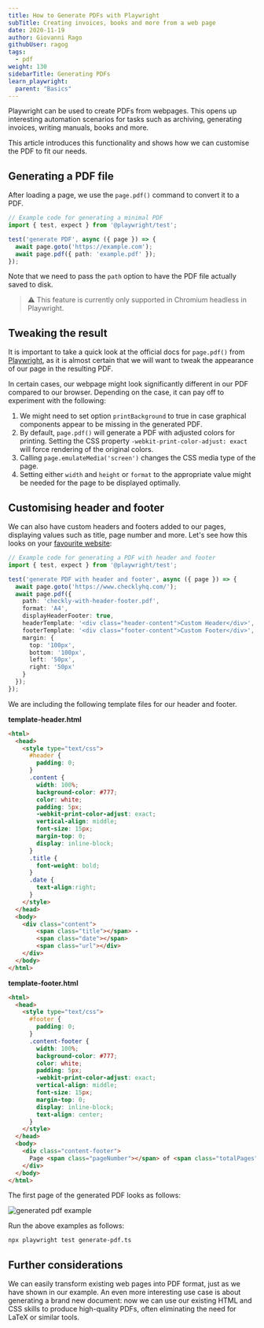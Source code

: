 ```yaml
---
title: How to Generate PDFs with Playwright
subTitle: Creating invoices, books and more from a web page
date: 2020-11-19
author: Giovanni Rago
githubUser: ragog
tags:
  - pdf
weight: 130
sidebarTitle: Generating PDFs
learn_playwright:
  parent: "Basics"
---
```


Playwright can be used to create PDFs from webpages. This opens up interesting automation scenarios for tasks such as archiving, generating invoices, writing manuals, books and more.

This article introduces this functionality and shows how we can customise the PDF to fit our needs.



## Generating a PDF file

After loading a page, we use the `page.pdf()` command to convert it to a PDF.


```ts title="pdf-minimal.spec.ts"
// Example code for generating a minimal PDF
import { test, expect } from '@playwright/test';

test('generate PDF', async ({ page }) => {
  await page.goto('https://example.com');
  await page.pdf({ path: 'example.pdf' });
});
```

Note that we need to pass the `path` option to have the PDF file actually saved to disk.

> ⚠️  This feature is currently only supported in Chromium headless in Playwright.

## Tweaking the result

It is important to take a quick look at the official docs for `page.pdf()` from [Playwright](https://playwright.dev/docs/api/class-page#page-pdf), as it is almost certain that we will want to tweak the appearance of our page in the resulting PDF.

In certain cases, our webpage might look significantly different in our PDF compared to our browser. Depending on the case, it can pay off to experiment with the following:

1. We might need to set option `printBackground` to true in case graphical components appear to be missing in the generated PDF.
2. By default, `page.pdf()` will generate a PDF with adjusted colors for printing. Setting the CSS property `-webkit-print-color-adjust: exact` will force rendering of the original colors.
3. Calling `page.emulateMedia('screen')` changes the CSS media type of the page.
4. Setting either `width` and `height` or `format` to the appropriate value might be needed for the page to be displayed optimally.

## Customising header and footer

We can also have custom headers and footers added to our pages, displaying values such as title, page number and more. Let's see how this looks on your [favourite website](https://www.checklyhq.com/):

```ts title="pdf-hd.spec.ts"
// Example code for generating a PDF with header and footer
import { test, expect } from '@playwright/test';

test('generate PDF with header and footer', async ({ page }) => {
  await page.goto('https://www.checklyhq.com/');
  await page.pdf({
    path: 'checkly-with-header-footer.pdf',
    format: 'A4',
    displayHeaderFooter: true,
    headerTemplate: '<div class="header-content">Custom Header</div>',
    footerTemplate: '<div class="footer-content">Custom Footer</div>',
    margin: {
      top: '100px',
      bottom: '100px',
      left: '50px',
      right: '50px'
    }
  });
});
```

We are including the following template files for our header and footer.

**template-header.html**
```html
<html>
  <head>
    <style type="text/css">
      #header {
        padding: 0;
      }
      .content {
        width: 100%;
        background-color: #777;
        color: white;
        padding: 5px;
        -webkit-print-color-adjust: exact;
        vertical-align: middle;
        font-size: 15px;
        margin-top: 0;
        display: inline-block;
      }
      .title {
        font-weight: bold;
      }
      .date {
        text-align:right;
      }
    </style>
  </head>
  <body>
    <div class="content">
        <span class="title"></span> -
        <span class="date"></span>
        <span class="url"></div>
    </div>
  </body>
</html>
```

**template-footer.html**
```html
<html>
  <head>
    <style type="text/css">
      #footer {
        padding: 0;
      }
      .content-footer {
        width: 100%;
        background-color: #777;
        color: white;
        padding: 5px;
        -webkit-print-color-adjust: exact;
        vertical-align: middle;
        font-size: 15px;
        margin-top: 0;
        display: inline-block;
        text-align: center;
      }
    </style>
  </head>
  <body>
    <div class="content-footer">
      Page <span class="pageNumber"></span> of <span class="totalPages"></span>
    </div>
  </body>
</html>
```

The first page of the generated PDF looks as follows:

![generated pdf example](/samples/images/pdf-generation-hd.png)


Run the above examples as follows:
```bash
npx playwright test generate-pdf.ts
```

## Further considerations

We can easily transform existing web pages into PDF format, just as we have shown in our example. An even more interesting use case is about generating a brand new document: now we can use our existing HTML and CSS skills to produce high-quality PDFs, often eliminating the need for LaTeX or similar tools.

